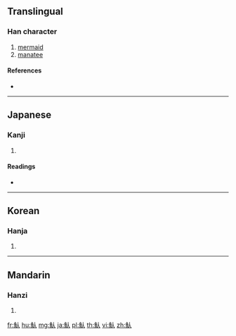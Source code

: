 {{character info/new}}
==Translingual==

===Han character===
{{Han char|rn=195|rad=魚|as=02|sn=13|four=|canj=NFO}}

# [[mermaid]]
# [[manatee]]

====References====
* {{Han ref|kx=1465.070|dkj=45963|dj=1999.040|hdz=74674.070|uh=9B5C|ud=39772}}

----

==Japanese==

===Kanji===
{{ja-kanji|grade=|rs=魚02}}

# {{defn|lang=ja|sort=魚02}}

====Readings====
* {{ja-readings|on=[[じん]] (jin), [[にん]] (nin)|kun=}}

----

==Korean==

===Hanja===
{{ko-hanja|hangeul=인|eumhun=|rv=in|mr=in|y=in}}

# {{defn|lang=ko|sort=魚02}}

----

==Mandarin==

===Hanzi===
{{cmn-hanzi|pin=[[rén]] ([[ren2]])|wg=jen<sup>2</sup>}}

# {{defn|lang=cmn|sort=魚02}}

[[fr:魜]]
[[hu:魜]]
[[mg:魜]]
[[ja:魜]]
[[pl:魜]]
[[th:魜]]
[[vi:魜]]
[[zh:魜]]